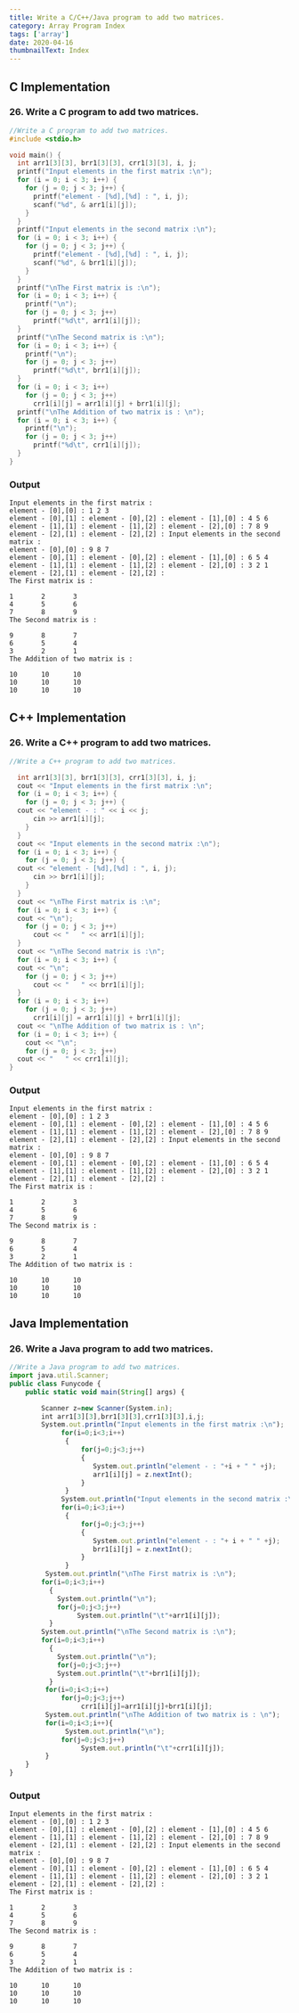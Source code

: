 ```yaml
---
title: Write a C/C++/Java program to add two matrices.
category: Array Program Index
tags: ['array']
date: 2020-04-16
thumbnailText: Index
---
```


## C Implementation
### 26. Write a C program to add two matrices.
```c
//Write a C program to add two matrices.
#include <stdio.h>

void main() {
  int arr1[3][3], brr1[3][3], crr1[3][3], i, j;
  printf("Input elements in the first matrix :\n");
  for (i = 0; i < 3; i++) {
    for (j = 0; j < 3; j++) {
      printf("element - [%d],[%d] : ", i, j);
      scanf("%d", & arr1[i][j]);
    }
  }
  printf("Input elements in the second matrix :\n");
  for (i = 0; i < 3; i++) {
    for (j = 0; j < 3; j++) {
      printf("element - [%d],[%d] : ", i, j);
      scanf("%d", & brr1[i][j]);
    }
  }
  printf("\nThe First matrix is :\n");
  for (i = 0; i < 3; i++) {
    printf("\n");
    for (j = 0; j < 3; j++)
      printf("%d\t", arr1[i][j]);
  }
  printf("\nThe Second matrix is :\n");
  for (i = 0; i < 3; i++) {
    printf("\n");
    for (j = 0; j < 3; j++)
      printf("%d\t", brr1[i][j]);
  }
  for (i = 0; i < 3; i++)
    for (j = 0; j < 3; j++)
      crr1[i][j] = arr1[i][j] + brr1[i][j];
  printf("\nThe Addition of two matrix is : \n");
  for (i = 0; i < 3; i++) {
    printf("\n");
    for (j = 0; j < 3; j++)
      printf("%d\t", crr1[i][j]);
  }
}
```
### Output
```
Input elements in the first matrix :
element - [0],[0] : 1 2 3
element - [0],[1] : element - [0],[2] : element - [1],[0] : 4 5 6
element - [1],[1] : element - [1],[2] : element - [2],[0] : 7 8 9
element - [2],[1] : element - [2],[2] : Input elements in the second matrix :
element - [0],[0] : 9 8 7
element - [0],[1] : element - [0],[2] : element - [1],[0] : 6 5 4
element - [1],[1] : element - [1],[2] : element - [2],[0] : 3 2 1
element - [2],[1] : element - [2],[2] :
The First matrix is :

1       2       3
4       5       6
7       8       9
The Second matrix is :

9       8       7
6       5       4
3       2       1
The Addition of two matrix is :

10      10      10
10      10      10
10      10      10
```
## C++ Implementation
### 26. Write a C++ program to add two matrices.
```c
//Write a C++ program to add two matrices.

  int arr1[3][3], brr1[3][3], crr1[3][3], i, j;
  cout << "Input elements in the first matrix :\n";
  for (i = 0; i < 3; i++) {
    for (j = 0; j < 3; j++) {
  cout << "element - : " << i << j;
      cin >> arr1[i][j];
    }
  }
  cout << "Input elements in the second matrix :\n");
  for (i = 0; i < 3; i++) {
    for (j = 0; j < 3; j++) {
  cout << "element - [%d],[%d] : ", i, j);
      cin >> brr1[i][j];
    }
  }
  cout << "\nThe First matrix is :\n";
  for (i = 0; i < 3; i++) {
  cout << "\n");
    for (j = 0; j < 3; j++)
      cout << "   " << arr1[i][j];
  }
  cout << "\nThe Second matrix is :\n";
  for (i = 0; i < 3; i++) {
  cout << "\n";
    for (j = 0; j < 3; j++)
      cout << "   " << brr1[i][j];
  }
  for (i = 0; i < 3; i++)
    for (j = 0; j < 3; j++)
      crr1[i][j] = arr1[i][j] + brr1[i][j];
  cout << "\nThe Addition of two matrix is : \n";
  for (i = 0; i < 3; i++) {
    cout << "\n";
    for (j = 0; j < 3; j++)
  cout << "   " << crr1[i][j];
}
```
### Output
```
Input elements in the first matrix :
element - [0],[0] : 1 2 3
element - [0],[1] : element - [0],[2] : element - [1],[0] : 4 5 6
element - [1],[1] : element - [1],[2] : element - [2],[0] : 7 8 9
element - [2],[1] : element - [2],[2] : Input elements in the second matrix :
element - [0],[0] : 9 8 7
element - [0],[1] : element - [0],[2] : element - [1],[0] : 6 5 4
element - [1],[1] : element - [1],[2] : element - [2],[0] : 3 2 1
element - [2],[1] : element - [2],[2] :
The First matrix is :

1       2       3
4       5       6
7       8       9
The Second matrix is :

9       8       7
6       5       4
3       2       1
The Addition of two matrix is :

10      10      10
10      10      10
10      10      10
```

## Java Implementation
### 26. Write a Java program to add two matrices.
```js
//Write a Java program to add two matrices.
import java.util.Scanner;
public class Funycode {
    public static void main(String[] args) {

        Scanner z=new Scanner(System.in);
        int arr1[3][3],brr1[3][3],crr1[3][3],i,j;
        System.out.println("Input elements in the first matrix :\n");
             for(i=0;i<3;i++)
              {
                  for(j=0;j<3;j++)
                  {
                     System.out.println("element - : "+i + " " +j);
                     arr1[i][j] = z.nextInt();
                  }
              }
             System.out.println("Input elements in the second matrix :\n");
             for(i=0;i<3;i++)
              {
                  for(j=0;j<3;j++)
                  {
                     System.out.println("element - : "+ i + " " +j);
                     brr1[i][j] = z.nextInt();
                  }
              }
         System.out.println("\nThe First matrix is :\n");
        for(i=0;i<3;i++)
          {
            System.out.println("\n");
            for(j=0;j<3;j++)
                 System.out.println("\t"+arr1[i][j]);
          }
        System.out.println("\nThe Second matrix is :\n");
        for(i=0;i<3;i++)
          {
            System.out.println("\n");
            for(j=0;j<3;j++)
            System.out.println("\t"+brr1[i][j]);
          }
         for(i=0;i<3;i++)
             for(j=0;j<3;j++)
                  crr1[i][j]=arr1[i][j]+brr1[i][j];
         System.out.println("\nThe Addition of two matrix is : \n");
         for(i=0;i<3;i++){
              System.out.println("\n");
             for(j=0;j<3;j++)
                  System.out.println("\t"+crr1[i][j]);
         }
    }
}
```
### Output
```
Input elements in the first matrix :
element - [0],[0] : 1 2 3
element - [0],[1] : element - [0],[2] : element - [1],[0] : 4 5 6
element - [1],[1] : element - [1],[2] : element - [2],[0] : 7 8 9
element - [2],[1] : element - [2],[2] : Input elements in the second matrix :
element - [0],[0] : 9 8 7
element - [0],[1] : element - [0],[2] : element - [1],[0] : 6 5 4
element - [1],[1] : element - [1],[2] : element - [2],[0] : 3 2 1
element - [2],[1] : element - [2],[2] :
The First matrix is :

1       2       3
4       5       6
7       8       9
The Second matrix is :

9       8       7
6       5       4
3       2       1
The Addition of two matrix is :

10      10      10
10      10      10
10      10      10
```
